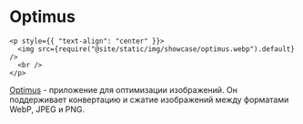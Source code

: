 # Optimus

```mdx-code-block
<p style={{ "text-align": "center" }}>
  <img src={require("@site/static/img/showcase/optimus.webp").default} />
  <br />
</p>
```

[Optimus](https://github.com/splode/optimus) - приложение для оптимизации изображений. Он поддерживает конвертацию и сжатие изображений между форматами WebP, JPEG и PNG.
